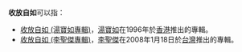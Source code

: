 '''收放自如'''可以指：
*[[收放自如_(湯寶如專輯)|收放自如 (湯寶如專輯)]]，[[湯寶如|湯寶如]]在1996年於[[香港|香港]]推出的專輯。
*[[收放自如_(李聖傑專輯)|收放自如 (李聖傑專輯)]]，[[李聖傑|李聖傑]]在2008年1月18日於[[台灣|台灣]]推出的專輯。
{{disambig|Cat=四字作品消歧義|R}}